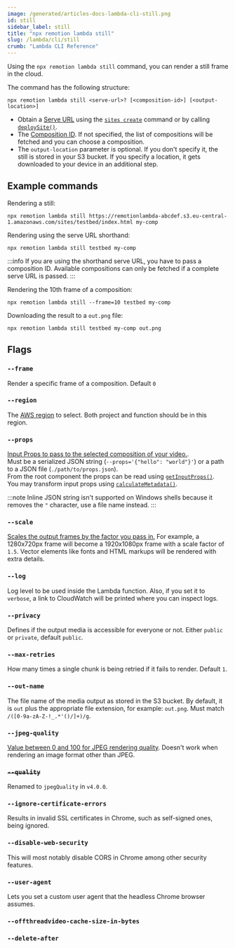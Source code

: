 ```yaml
---
image: /generated/articles-docs-lambda-cli-still.png
id: still
sidebar_label: still
title: "npx remotion lambda still"
slug: /lambda/cli/still
crumb: "Lambda CLI Reference"
---
```


Using the `npx remotion lambda still` command, you can render a still frame in the cloud.

The command has the following structure:

```
npx remotion lambda still <serve-url>? [<composition-id>] [<output-location>]
```

- Obtain a [Serve URL](/docs/terminology/serve-url) using the [`sites create`](/docs/lambda/cli/sites#create) command or by calling [`deploySite()`](/docs/lambda/deploysite).
- The [Composition ID](/docs/terminology/composition#composition-id). If not specified, the list of compositions will be fetched and you can choose a composition.
- The `output-location` parameter is optional. If you don't specify it, the still is stored in your S3 bucket. If you specify a location, it gets downloaded to your device in an additional step.

## Example commands

Rendering a still:

```
npx remotion lambda still https://remotionlambda-abcdef.s3.eu-central-1.amazonaws.com/sites/testbed/index.html my-comp
```

Rendering using the serve URL shorthand:

```
npx remotion lambda still testbed my-comp
```

:::info
If you are using the shorthand serve URL, you have to pass a composition ID. Available compositions can only be fetched if a complete serve URL is passed.
:::

Rendering the 10th frame of a composition:

```
npx remotion lambda still --frame=10 testbed my-comp
```

Downloading the result to a `out.png` file:

```
npx remotion lambda still testbed my-comp out.png
```

## Flags

### `--frame`

Render a specific frame of a composition. Default `0`

### `--region`

The [AWS region](/docs/lambda/region-selection) to select. Both project and function should be in this region.

### `--props`

[Input Props to pass to the selected composition of your video.](/docs/parameterized-rendering#passing-input-props-in-the-cli).  
Must be a serialized JSON string (`--props='{"hello": "world"}'`) or a path to a JSON file (`./path/to/props.json`).  
From the root component the props can be read using [`getInputProps()`](/docs/get-input-props).  
You may transform input props using [`calculateMetadata()`](/docs/calculate-metadata).

:::note
Inline JSON string isn't supported on Windows shells because it removes the `"` character, use a file name instead.
:::

### `--scale`

[Scales the output frames by the factor you pass in.](/docs/scaling) For example, a 1280x720px frame will become a 1920x1080px frame with a scale factor of `1.5`. Vector elements like fonts and HTML markups will be rendered with extra details.

### `--log`

Log level to be used inside the Lambda function. Also, if you set it to `verbose`, a link to CloudWatch will be printed where you can inspect logs.

### `--privacy`

Defines if the output media is accessible for everyone or not. Either `public` or `private`, default `public`.

### `--max-retries`

How many times a single chunk is being retried if it fails to render. Default `1`.

### `--out-name`

The file name of the media output as stored in the S3 bucket. By default, it is `out` plus the appropriate file extension, for example: `out.png`. Must match `/([0-9a-zA-Z-!_.*'()/]+)/g`.

### `--jpeg-quality`

[Value between 0 and 100 for JPEG rendering quality](/docs/config#setjpegquality). Doesn't work when rendering an image format other than JPEG.

### ~~`--quality`~~

Renamed to `jpegQuality` in `v4.0.0`.

### `--ignore-certificate-errors`

Results in invalid SSL certificates in Chrome, such as self-signed ones, being ignored.

### `--disable-web-security`

This will most notably disable CORS in Chrome among other security features.

### `--user-agent`<AvailableFrom v="3.3.83"/>

Lets you set a custom user agent that the headless Chrome browser assumes.

### `--offthreadvideo-cache-size-in-bytes`<AvailableFrom v="4.0.23"/>

<Options id="offthreadvideo-cache-size-in-bytes" />

### `--delete-after`<AvailableFrom v="4.0.32"/>

<Options id="delete-after" cli/>
